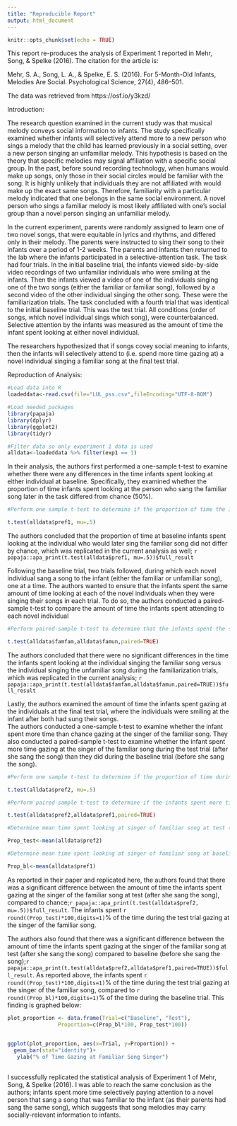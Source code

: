 ```yaml
---
title: "Reproducible Report"
output: html_document
---
```


```r
knitr::opts_chunk$set(echo = TRUE)
```

This report re-produces the analysis of Experiment 1 reported in Mehr, Song, & Spelke (2016). The citation for the article is:

Mehr, S. A., Song, L. A., & Spelke, E. S. (2016). For 5-Month-Old Infants, Melodies Are Social. Psychological Science, 27(4), 486–501.

The data was retrieved from https://osf.io/y3kzd/

Introduction:

The research question examined in the current study was that musical melody conveys social information to infants. The study specifically examined whether infants will selectively attend more to a new person who sings a melody that the child has learned previously in a social setting, over a new person singing an unfamiliar melody. This hypothesis is based on the theory that specific melodies may signal affiliation with a specific social group. In the past, before sound recording technology, when humans would make up songs, only those in their social circles would be familiar with the song. It is highly unlikely that individuals they are not affiliated with would make up the exact same songs. Therefore, familiarity with a particular melody indicated that one belongs in the same social environment. A novel person who sings a familiar melody is most likely affiliated with one’s social group than a novel person singing an unfamiliar melody.

In the current experiment, parents were randomly assigned to learn one of two novel songs, that were equitable in lyrics and rhythms, and differed only in their melody. The parents were instructed to sing their song to their infants over a period of 1-2 weeks. The parents and infants then returned to the lab where the infants participated in a selective-attention task. The task had four trials. In the initial baseline trial, the infants viewed side-by-side video recordings of two unfamiliar individuals who were smiling at the infants. Then the infants viewed a video of one of the individuals singing one of the two songs (either the familiar or familiar song), followed by a second video of the other individual singing the other song. These were the familiarization trials. The task concluded with a fourth trial that was identical to the initial baseline trial. This was the test trial. All conditions (order of songs, which novel individual sings which song), were counterbalanced. Selective attention by the infants was measured as the amount of time the infant spent looking at either novel individual. 

The researchers hypothesized that if songs covey social meaning to infants, then the infants will selectively attend to (i.e. spend more time gazing at) a novel individual singing a familiar song at the final test trial.

Reproduction of Analysis:

```r

#Load data into R
loadeddata<-read.csv(file="LUL_pss.csv",fileEncoding="UTF-8-BOM")

#Load needed packages
library(papaja)
library(dplyr)
library(ggplot2)
library(tidyr)

#Filter data so only experiment 1 data is used
alldata<-loadeddata %>% filter(exp1 == 1)

```

In their analysis, the authors first performed a one-sample t-test to examine whether there were any differences in the time infants spent looking at either individual at baseline. Specifically, they examined whether the proportion of time infants spent looking at the person who sang the familiar song later in the task differed from chance (50%). 

```r

#Perform one sample t-test to determine if the proportion of time the infants spent looking at the novel person who later sang the familiar song did not differ from chance

t.test(alldata$pref1, mu=.5)

```
The authors concluded that the proportion of time at baseline infants spent looking at the individual who would later sing the familiar song did not differ by chance, which was replicated in the current analysis as well; `r papaja::apa_print(t.test(alldata$pref1, mu=.5))$full_result`

Following the baseline trial, two trials followed, during which each novel individual sang a song to the infant (either the familiar or unfamiliar song), one at a time. The authors wanted to ensure that the infants spent the same amount of time looking at each of the novel individuals when they were singing their songs in each trial. To do so, the authors conducted a paired-sample t-test to compare the amount of time the infants spent attending to each novel individual 

```r

#Perform paired-sample t-test to determine that the infants spent the same amount of time looking at each of the new individuals during the familiarization trials

t.test(alldata$famfam,alldata$famun,paired=TRUE)

```
The authors concluded that there were no significant differences in the time the infants spent looking at the individual singing the familiar song versus the individual singing the unfamiliar song during the familiarization trials, which was replicated in the current analysis; `r papaja::apa_print(t.test(alldata$famfam,alldata$famun,paired=TRUE))$full_result`

Lastly, the authors examined the amount of time the infants spent gazing at the individuals at the final test trial, where the individuals were smiling at the infant after both had sung their songs.  
The authors conducted a one-sample t-test to examine whether the infant spent more time than chance gazing at the singer of the familiar song. They also conducted a paired-sample t-test to examine whether the infant spent more time gazing at the singer of the familiar song during the test trial (after she sang the song) than they did during the baseline trial (before she sang the song).

```r

#Perform one sample t-test to determine if the proportion of time during the test trial (after novel individuals sang the songs) the infants spent looking at the novel person who sang the familiar song differed from chance

t.test(alldata$pref2, mu=.5)

#Perform paired-sample t-test to determine if the infants spent more time gazing at the singer of the familiar song after she sang, compared to before she sang the familiar song

t.test(alldata$pref2,alldata$pref1,paired=TRUE)

#Determine mean time spent looking at singer of familiar song at test (data is reported as proportion of time (out of 100%))

Prop_test<-mean(alldata$pref2)

#Determine mean time spent looking at singer of familiar song at baseline (data is recorded as proportion of time (out of 100%))

Prop_bl<-mean(alldata$pref1)
```
As reported in their paper and replicated here, the authors found that there was a significant difference between the amount of time the infants spent gazing at the singer of the familiar song at test (after she sang the song), compared to chance;`r papaja::apa_print(t.test(alldata$pref2, mu=.5))$full_result`. The infants spent `r round((Prop_test)*100,digits=1)`% of the time during the test trial gazing at the singer of the familiar song. 

The authors also found that there was a significant difference between the amount of time the infants spent gazing at the singer of the familiar song at test (after she sang the song) compared to baseline (before she sang the song);`r papaja::apa_print(t.test(alldata$pref2,alldata$pref1,paired=TRUE))$full_result`. As reported above, the infants spent `r round((Prop_test)*100,digits=1)`% of the time during the test trial gazing at the singer of the familiar song, compared to `r round((Prop_bl)*100,digits=1)`%
of the time during the baseline trial. This finding is graphed below:

```r
plot_proportion <- data.frame(Trial=c("Baseline", "Test"),
                Proportion=c(Prop_bl*100, Prop_test*100))
                                 

ggplot(plot_proportion, aes(x=Trial, y=Proportion)) +
  geom_bar(stat="identity")+
   ylab("% of Time Gazing at Familiar Song Singer")
  

```

I successfully replicated the statistical analysis of Experiment 1 of Mehr, Song, & Spelke (2016). I was able to reach the same conclusion as the authors; infants spent more time selectively paying attention to a novel person that sang a song that was familiar to the infant (as their parents had sang the same song), which suggests that song melodies may carry socially-relevant information to infants. 




